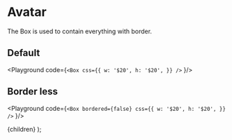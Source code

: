 
# Avatar

The Box is used to contain everything with border.

## Default

<Playground code={`
<Box
  css={{
    w: '$20',
    h: '$20',
  }}
/>
`
}/>

## Border less

<Playground code={`
<Box
  bordered={false}
  css={{
    w: '$20',
    h: '$20',
  }}
/>
`
}/>

  <Layout>
    {children}
  </Layout>
);